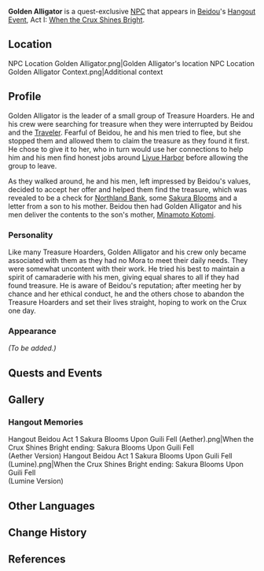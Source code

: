 {{Meta
<!-- REMOVE THIS TEMPLATE AFTER ADDING MISSING INFO -->
|missing_NPC_profile  = yes
}}
{{Character Infobox
|type             = Quest NPC
|image            = NPC Golden Alligator.png
|realname         = 
|region           = Liyue
|affiliation      = Treasure Hoarders
|title            = Small-Time Treasure Hoarder Leader
|voiceEN          = [https://www.jdcvoices.com/ Jordan Dash Cruz]<ref>Twitter: [https://twitter.com/dashcruzva/status/1463653523493515264 EN VA Self Announcement]</ref>
|voiceCN          = 
|voiceJP          = 
}}
'''Golden Alligator''' is a quest-exclusive [[NPC]] that appears in [[Beidou]]'s [[Hangout Event]], Act I: [[When the Crux Shines Bright]].

==Location==
<gallery hideaddbutton="true" captionalign="center">
NPC Location Golden Alligator.png|Golden Alligator's location
NPC Location Golden Alligator Context.png|Additional context
</gallery>

==Profile==
Golden Alligator is the leader of a small group of Treasure Hoarders. He and his crew were searching for treasure when they were interrupted by Beidou and the [[Traveler]]. Fearful of Beidou, he and his men tried to flee, but she stopped them and allowed them to claim the treasure as they found it first. He chose to give it to her, who in turn would use her connections to help him and his men find honest jobs around [[Liyue Harbor]] before allowing the group to leave.

As they walked around, he and his men, left impressed by Beidou's values, decided to accept her offer and helped them find the treasure, which was revealed to be a check for [[Northland Bank]], some [[Sakura Bloom]]s and a letter from a son to his mother. Beidou then had Golden Alligator and his men deliver the contents to the son's mother, [[Minamoto Kotomi]].

===Personality===
Like many Treasure Hoarders, Golden Alligator and his crew only became associated with them as they had no Mora to meet their daily needs. They were somewhat uncontent with their work. He tried his best to maintain a spirit of camaraderie with his men, giving equal shares to all if they had found treasure. He is aware of Beidou's reputation; after meeting her by chance and her ethical conduct, he and the others chose to abandon the Treasure Hoarders and set their lives straight, hoping to work on the Crux one day.

===Appearance===
''(To be added.)''

==Quests and Events==
{{Quest Appearances}}

==Gallery==
===Hangout Memories===
<gallery hideaddbutton="true" captionalign="center">
Hangout Beidou Act 1 Sakura Blooms Upon Guili Fell (Aether).png|When the Crux Shines Bright ending: Sakura Blooms Upon Guili Fell<br />(Aether Version)
Hangout Beidou Act 1 Sakura Blooms Upon Guili Fell (Lumine).png|When the Crux Shines Bright ending: Sakura Blooms Upon Guili Fell<br />(Lumine Version)
</gallery>

==Other Languages==
{{Other Languages|default_hidden = 1
|en      = Golden Alligator
|zhs     = 金忽律
|zhs_rm  = Jīn Hūlǜ
|zht     = 金忽律
|zht_rm  = Jīn Hūlǜ
|zh_note = {{Lang|mini=1|zh=忽律|zh_rm=Hūlǜ}} is an archaic term said to refer to either a {{w|Crocodilia|crocodilian}} or a venomous lizard.
|ja      = 金忽律
|ja_rm   = Kinkotsuritsu{{Assumed}}
|ko      = {{tt|황금|黃金}} {{tt|악어|鰐魚}}
|ko_rm   = Hwanggeum Ak'eo
|es      = Caimán Dorado
|fr      = Alligator doré
|ru      = Золотой Крокодил
|th      = Golden Alligator
|vi      = Cá Sấu Vàng
|de      = Goldener Alligator
|id      = Golden Alligator
|pt      = Jacaré Dourado
}}

==Change History==
{{Change History|2.3}}

==References==
{{Reflist}}